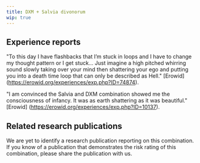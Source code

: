 ---
title: DXM + Salvia divonorum
wip: true
---

## Experience reports

"To this day I have flashbacks that I’m stuck in loops and I have to change my thought pattern or I get stuck... Just imagine a high pitched whirring sound slowly taking over your mind then shattering your ego and putting you into a death time loop that can only be described as Hell." [Erowid] (https://erowid.org/experiences/exp.php?ID=74874).

"I am convinced the Salvia and DXM combination showed me the consciousness of infancy. It was as earth shattering as it was beautiful." [Erowid] (https://erowid.org/experiences/exp.php?ID=10137).

## Related research publications

We are yet to identify a research publication reporting on this combination. If you know of a publication that demonstrates the risk rating of this combination, please share the publication with us.



